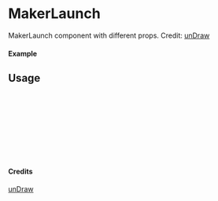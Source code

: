 
<Meta of={MakerLaunch} title="unDraw/MakerLaunch" />

# MakerLaunch

MakerLaunch component with different props.
Credit: [unDraw](https://undraw.co/illustrations)

#### Example

<Canvas of={MakerLaunch.Primary} />

## Usage

```ts
import { MakerLaunch } from "yadl-ui";

const Example = () => {
  return (
      <MakerLaunch />
  );
};

export default Example;
```

#### Credits
[unDraw](https://undraw.co/illustrations)
